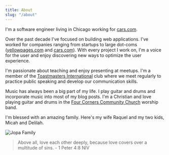 ```yaml
---
title: About
slug: "/about"
---
```



<BioWithPhoto>

I'm a software engineer living in Chicago working for [cars.com](https://www.cars.com/).

Over the past decade I've focused on building web applications. I've worked for companies
ranging from startups to large dot-coms ([yellowpages.com](https://www.yellowpages.com/) and [cars.com](https://www.cars.com/)).
With every project I work on, I'm a voice for the user and enjoy discovering new ways to optimize the user experience.

I'm passionate about teaching and enjoy presenting at meetups. I'm a member of the
[Toastmasters International](https://www.toastmasters.org/) club where we
meet regularly to practice public speaking and develop our communication skills.

Music has always been a big part of my life. I play guitar and drums and incorporate music into most of my blog posts.
I'm a Christian and love playing guitar and drums in the [Four Corners Community Church](https://fccc.church/) worship band.
</BioWithPhoto>

I'm blessed with an amazing family. Here's my wife Raquel and my two kids, Micah and Delilah.

<div style="max-width: 800px;">
  <img style="max-width: 100%; height: auto;" src="/jopa-family.jpg" alt="Jopa Family" />
</div>

> Above all, love each other deeply, because love covers over a multitude of sins. - 1 Peter 4:8 NIV
